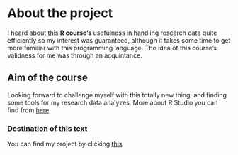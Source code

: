 
# About the project

I heard about this __R course's__ usefulness in handling research data quite efficiently so my interest was guaranteed, although it takes some time to get more familiar with this programming language. The idea of this course's validness for me was through an acquintance.

## Aim of the course

Looking forward to challenge myself with this totally new thing, and finding some tools for my research data analyzes. More about R Studio you can find from [here](http://www.rstudio.com)

### Destination of this text
You can find my project by clicking [this](https://github.com/your_github_username/IODS-project)
